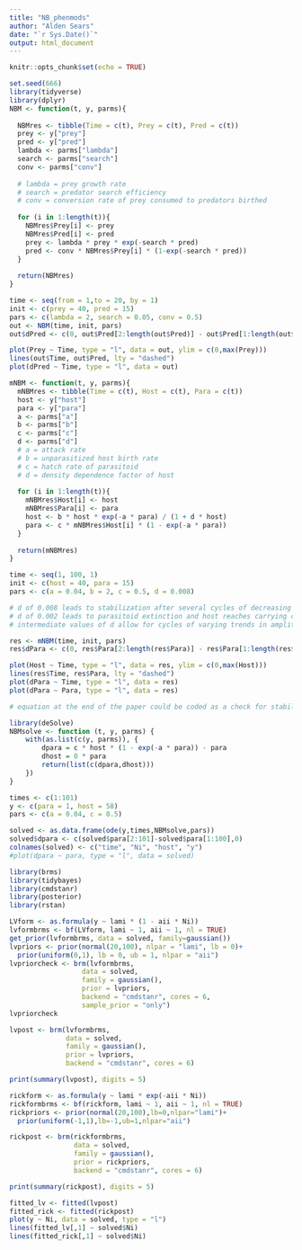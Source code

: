 ```yaml
---
title: "NB_phenmods"
author: "Alden Sears"
date: "`r Sys.Date()`"
output: html_document
---
```


```r
knitr::opts_chunk$set(echo = TRUE)
```

```r
set.seed(666)
library(tidyverse)
library(dplyr)
NBM <- function(t, y, parms){
  
  NBMres <- tibble(Time = c(t), Prey = c(t), Pred = c(t))
  prey <- y["prey"]
  pred <- y["pred"]
  lambda <- parms["lambda"]
  search <- parms["search"]
  conv <- parms["conv"]
  
  # lambda = prey growth rate
  # search = predator search efficiency
  # conv = conversion rate of prey consumed to predators birthed
  
  for (i in 1:length(t)){
    NBMres$Prey[i] <- prey
    NBMres$Pred[i] <- pred
    prey <- lambda * prey * exp(-search * pred)
    pred <- conv * NBMres$Prey[i] * (1-exp(-search * pred))
  }
  
  return(NBMres)
}

time <- seq(from = 1,to = 20, by = 1)
init <- c(prey = 40, pred = 15)
pars <- c(lambda = 2, search = 0.05, conv = 0.5)
out <- NBM(time, init, pars)
out$dPred <- c(0, out$Pred[2:length(out$Pred)] - out$Pred[1:length(out$Pred)-1])

plot(Prey ~ Time, type = "l", data = out, ylim = c(0,max(Prey)))
lines(out$Time, out$Pred, lty = "dashed")
plot(dPred ~ Time, type = "l", data = out)
```

```r
mNBM <- function(t, y, parms){
  mNBMres <- tibble(Time = c(t), Host = c(t), Para = c(t))
  host <- y["host"]
  para <- y["para"]
  a <- parms["a"]
  b <- parms["b"]
  c <- parms["c"]
  d <- parms["d"]
  # a = attack rate
  # b = unparasitized host birth rate
  # c = hatch rate of parasitoid
  # d = density dependence factor of host
  
  for (i in 1:length(t)){
    mNBMres$Host[i] <- host
    mNBMres$Para[i] <- para
    host <- b * host * exp(-a * para) / (1 + d * host)
    para <- c * mNBMres$Host[i] * (1 - exp(-a * para))
  }
  
  return(mNBMres)
}

time <- seq(1, 100, 1)
init <- c(host = 40, para = 15)
pars <- c(a = 0.04, b = 2, c = 0.5, d = 0.008)

# d of 0.008 leads to stabilization after several cycles of decreasing amplitude
# d of 0.002 leads to parasitoid extinction and host reaches carrying capacity
# intermediate values of d allow for cycles of varying trends in amplitude (sometimes stable, sometimes increasing, sometimes decreasing)

res <- mNBM(time, init, pars)
res$dPara <- c(0, res$Para[2:length(res$Para)] - res$Para[1:length(res$Para)-1])

plot(Host ~ Time, type = "l", data = res, ylim = c(0,max(Host)))
lines(res$Time, res$Para, lty = "dashed")
plot(dPara ~ Time, type = "l", data = res)
plot(dPara ~ Para, type = "l", data = res)

# equation at the end of the paper could be coded as a check for stability—indicates the stability of a local equilibrium point given values of a, b, c, and d
```

```r
library(deSolve)
NBMsolve <- function (t, y, parms) {
    with(as.list(c(y, parms)), {
        dpara = c * host * (1 - exp(-a * para)) - para
        dhost = 0 * para
        return(list(c(dpara,dhost)))
    })
}

times <- c(1:101)
y <- c(para = 1, host = 58)
pars <- c(a = 0.04, c = 0.5)

solved <- as.data.frame(ode(y,times,NBMsolve,pars))
solved$dpara <- c(solved$para[2:101]-solved$para[1:100],0)
colnames(solved) <- c("time", "Ni", "host", "y")
#plot(dpara ~ para, type = "l", data = solved)

library(brms)
library(tidybayes)
library(cmdstanr)
library(posterior)
library(rstan)

LVform <- as.formula(y ~ lami * (1 - aii * Ni))
lvformbrms <- bf(LVform, lami ~ 1, aii ~ 1, nl = TRUE)
get_prior(lvformbrms, data = solved, family=gaussian())
lvpriors <- prior(normal(20,100), nlpar = "lami", lb = 0)+
  prior(uniform(0,1), lb = 0, ub = 1, nlpar = "aii")
lvpriorcheck <- brm(lvformbrms,
                  data = solved,
                  family = gaussian(),
                  prior = lvpriors,
                  backend = "cmdstanr", cores = 6,
                  sample_prior = "only")
lvpriorcheck

lvpost <- brm(lvformbrms,
              data = solved,
              family = gaussian(),
              prior = lvpriors,
              backend = "cmdstanr", cores = 6)

print(summary(lvpost), digits = 5)

rickform <- as.formula(y ~ lami * exp(-aii * Ni))
rickformbrms <- bf(rickform, lami ~ 1, aii ~ 1, nl = TRUE)
rickpriors <- prior(normal(20,100),lb=0,nlpar="lami")+
  prior(uniform(-1,1),lb=-1,ub=1,nlpar="aii")

rickpost <- brm(rickformbrms,
                data = solved,
                family = gaussian(),
                prior = rickpriors,
                backend = "cmdstanr", cores = 6)

print(summary(rickpost), digits = 5)

fitted_lv <- fitted(lvpost)
fitted_rick <- fitted(rickpost)
plot(y ~ Ni, data = solved, type = "l")
lines(fitted_lv[,1] ~ solved$Ni)
lines(fitted_rick[,1] ~ solved$Ni)
```










































